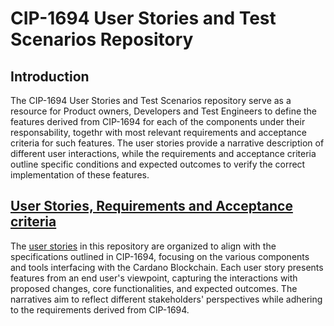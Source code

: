# CIP-1694 User Stories and Test Scenarios Repository

## Introduction

The CIP-1694 User Stories and Test Scenarios repository serve as a resource for Product owners, Developers
and Test Engineers to define the features derived from CIP-1694 for each of the components under their responsability,
togethr with most relevant requirements and acceptance criteria for such features. The user stories provide a narrative 
description of different user interactions, while the requirements and acceptance criteria outline specific 
conditions and expected outcomes to verify the correct implementation of these features.

## [User Stories, Requirements and Acceptance criteria](/about)

The [user stories](/about) in this repository are organized to align with the specifications 
outlined in CIP-1694, focusing on the various components and tools interfacing with the Cardano Blockchain. Each user 
story presents features from an end user's viewpoint, capturing the interactions with proposed changes, core 
functionalities, and expected outcomes. The narratives aim to reflect different stakeholders' perspectives while 
adhering to the requirements derived from CIP-1694.






